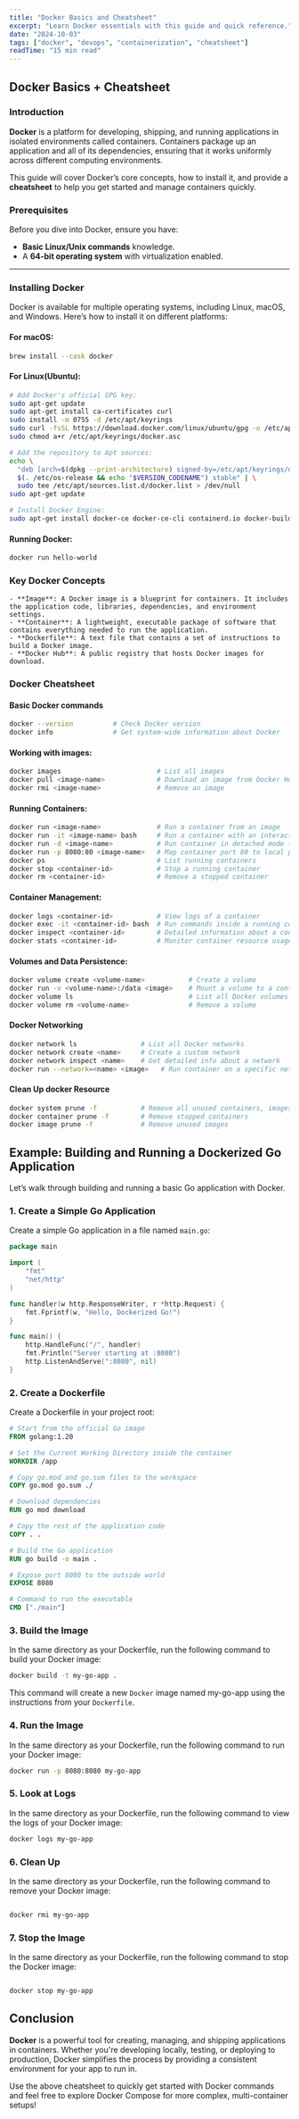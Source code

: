 ```yaml
---
title: "Docker Basics and Cheatsheet"
excerpt: "Learn Docker essentials with this guide and quick reference."
date: "2024-10-03"
tags: ["docker", "devops", "containerization", "cheatsheet"]
readTime: "15 min read"
---
```


## Docker Basics + Cheatsheet

### Introduction

**Docker** is a platform for developing, shipping, and running applications in isolated environments called containers. Containers package up an application and all of its dependencies, ensuring that it works uniformly across different computing environments.

This guide will cover Docker’s core concepts, how to install it, and provide a **cheatsheet** to help you get started and manage containers quickly.


### Prerequisites

Before you dive into Docker, ensure you have:

- **Basic Linux/Unix commands** knowledge.
- A **64-bit operating system** with virtualization enabled.

---

### Installing Docker

Docker is available for multiple operating systems, including Linux, macOS, and Windows. Here’s how to install it on different platforms:

#### For macOS:
```bash
brew install --cask docker
```

#### For Linux(Ubuntu):

```bash
# Add Docker's official GPG key:
sudo apt-get update
sudo apt-get install ca-certificates curl
sudo install -m 0755 -d /etc/apt/keyrings
sudo curl -fsSL https://download.docker.com/linux/ubuntu/gpg -o /etc/apt/keyrings/docker.asc
sudo chmod a+r /etc/apt/keyrings/docker.asc

# Add the repository to Apt sources:
echo \
  "deb [arch=$(dpkg --print-architecture) signed-by=/etc/apt/keyrings/docker.asc] https://download.docker.com/linux/ubuntu \
  $(. /etc/os-release && echo "$VERSION_CODENAME") stable" | \
  sudo tee /etc/apt/sources.list.d/docker.list > /dev/null
sudo apt-get update

# Install Docker Engine:
sudo apt-get install docker-ce docker-ce-cli containerd.io docker-buildx-plugin docker-compose-plugin
```

#### Running Docker:

```bash 
docker run hello-world
```


### Key Docker Concepts
    - **Image**: A Docker image is a blueprint for containers. It includes the application code, libraries, dependencies, and environment settings.
    - **Container**: A lightweight, executable package of software that contains everything needed to run the application.
    - **Dockerfile**: A text file that contains a set of instructions to build a Docker image.
    - **Docker Hub**: A public registry that hosts Docker images for download.


### Docker Cheatsheet

#### Basic Docker commands

```bash
docker --version          # Check Docker version
docker info               # Get system-wide information about Docker
```

#### Working with images:

```bash
docker images                        # List all images
docker pull <image-name>             # Download an image from Docker Hub
docker rmi <image-name>              # Remove an image
```

#### Running Containers:

```bash
docker run <image-name>              # Run a container from an image
docker run -it <image-name> bash     # Run a container with an interactive terminal
docker run -d <image-name>           # Run container in detached mode (background)
docker run -p 8080:80 <image-name>   # Map container port 80 to local port 8080
docker ps                            # List running containers
docker stop <container-id>           # Stop a running container
docker rm <container-id>             # Remove a stopped container
```

#### Container Management:

```bash
docker logs <container-id>           # View logs of a container
docker exec -it <container-id> bash  # Run commands inside a running container
docker inspect <container-id>        # Detailed information about a container
docker stats <container-id>          # Monitor container resource usage
```

#### Volumes and Data Persistence:

```bash
docker volume create <volume-name>           # Create a volume
docker run -v <volume-name>:/data <image>    # Mount a volume to a container
docker volume ls                             # List all Docker volumes
docker volume rm <volume-name>               # Remove a volume
```

#### Docker Networking

```bash
docker network ls                # List all Docker networks
docker network create <name>     # Create a custom network
docker network inspect <name>    # Get detailed info about a network
docker run --network=<name> <image>   # Run container on a specific network
```


#### Clean Up docker Resource


```bash
docker system prune -f           # Remove all unused containers, images, and networks
docker container prune -f        # Remove stopped containers
docker image prune -f            # Remove unused images
```

## Example: Building and Running a Dockerized Go Application

Let’s walk through building and running a basic Go application with Docker.

### 1. Create a Simple Go Application

Create a simple Go application in a file named `main.go`:

```go
package main

import (
    "fmt"
    "net/http"
)

func handler(w http.ResponseWriter, r *http.Request) {
    fmt.Fprintf(w, "Hello, Dockerized Go!")
}

func main() {
    http.HandleFunc("/", handler)
    fmt.Println("Server starting at :8080")
    http.ListenAndServe(":8080", nil)
}
```

### 2. Create a Dockerfile

Create a Dockerfile in your project root:

```dockerfile
# Start from the official Go image
FROM golang:1.20

# Set the Current Working Directory inside the container
WORKDIR /app

# Copy go.mod and go.sum files to the workspace
COPY go.mod go.sum ./

# Download dependencies
RUN go mod download

# Copy the rest of the application code
COPY . .

# Build the Go application
RUN go build -o main .

# Expose port 8080 to the outside world
EXPOSE 8080

# Command to run the executable
CMD ["./main"]
```

### 3. Build the Image

In the same directory as your Dockerfile, run the following command to build your Docker image:

```bash
docker build -t my-go-app .
```
This command will create a new `Docker` image named my-go-app using the instructions from your `Dockerfile`.


### 4. Run the Image

In the same directory as your Dockerfile, run the following command to run your Docker image:

```bash
docker run -p 8080:8080 my-go-app
```

### 5. Look at Logs

In the same directory as your Dockerfile, run the following command to view the logs of your Docker image:

```bash
docker logs my-go-app
```

### 6. Clean Up

In the same directory as your Dockerfile, run the following command to remove your Docker image:

```bash

docker rmi my-go-app
```

### 7. Stop the Image

In the same directory as your Dockerfile, run the following command to stop the Docker image:

```bash

docker stop my-go-app
```

## Conclusion
**Docker** is a powerful tool for creating, managing, and shipping applications in containers. Whether you're developing locally, testing, or deploying to production, Docker simplifies the process by providing a consistent environment for your app to run in.

Use the above cheatsheet to quickly get started with Docker commands and feel free to explore Docker Compose for more complex, multi-container setups!